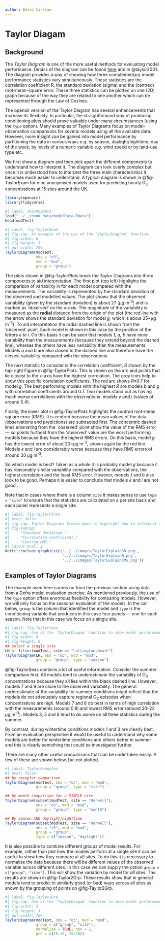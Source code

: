 ```yaml
---
author: David Carslaw
---
```


# Taylor Diagam {#sec-TaylorDiagram}

## Background {#sec-TaylorBack}

The *Taylor Diagram* is one of the more useful methods for evaluating model performance. Details of the diagram can be found [here](https://pcmdi.llnl.gov/staff/taylor/CV/Taylor_diagram_primer.pdf) and in @taylor2001. The diagram provides a way of showing how three complementary model performance statistics vary simultaneously. These statistics are the correlation coefficient R, the standard deviation (sigma) and the (centred) root-mean-square error. These three statistics can be plotted on one (2D) graph because of the way they are related to one another which can be represented through the Law of Cosines.

The [openair]{.pkg} version of the Taylor Diagram has several enhancements that increase its flexibility. In particular, the straightforward way of producing conditioning plots should prove valuable under many circumstances (using the `type` option). Many examples of Taylor Diagrams focus on model-observation comparisons for several models using all the available data. However, more insight can be gained into model performance by partitioning the data in various ways e.g. by season, daylight/nighttime, day of the week, by levels of a numeric variable e.g. wind speed or by land-use type etc.

We first show a diagram and then pick apart the different components to understand how to interpret it. The diagram can look overly complex but once it is understood how to interpret the three main characteristics it becomes much easier to understand. A typical diagram is shown in @fig-TaylorExam for nine anonymised models used for predicting hourly O~3~ concentrations at 15 sites around the UK.

```r
library(openair)
library(tidyverse)
```

```r
#| label: showModData
load("../../book_data/modelData.RData")
head(modTest)
```

```r
#| label: fig-TaylorExam
#| fig-cap: An example of the use of the `TaylorDiagram` function.
#| fig-width: 6
#| fig-height: 5
#| out-width: 75%
TaylorDiagram(modTest, 
              obs = "o3", 
              mod = "mod", 
              group = "group")
```

The plots shown in @fig-TaylorPlots break the Taylor Diagrams into three components to aid interpretation. The first plot (top left) highlights the comparison of variability in for each model compared with the measurements. The variability is represented by the standard deviation of the observed and modelled values. The plot shows that the observed variability (given by the standard deviation) is about 27 (μg m^-3^) and is marked as 'observed' on the x-axis. The magnitude of the variability is measured as the **radial** distance from the origin of the plot (the red line with the arrow shows the standard deviation for model $g$, which is about 25\~μg m^-3^). To aid interpretation the radial dashed line is shown from the 'observed' point. Each model is shown in this case by the position of the letters a to i. On this basis it can be seen that models 1, $a$, $b$ have more variability than the measurements (because they extend beyond the dashed line), whereas the others have less variability than the measurements. Models $a$ and $b$ are also closed to the dashed line and therefore have the closest variability compared with the observations.

The next statistic to consider is the correlation coefficient, $R$ shown by the top-right Figure in @fig-TaylorPlots. This is shown on the arc and points that lie closest to the x-axis have the highest correlation. The grey lines help to show this specific correlation coefficients. The red arc shows $R$=0.7 for model $g$. The best performing models with the highest $R$ are models $b$ and $g$ with correlation coefficients around 0.7. Two models stand out as having much worse correlations with the observations: models $e$ and $i$ (values of around 0.4).

Finally, the lower plot in @fig-TaylorPlots highlights the *centred* root-mean square error (RMS). It is centred because the mean values of the data (observations and predictions) are subtracted first. The concentric dashed lines emanating from the \`observed' point show the value of the RMS error --- so points furthest from the 'observed' value are the worst performing models because they have the highest RMS errors. On this basis, model $g$ has the lowest error of about 20\~μg m^-3^, shown again by the red line. Models $e$ and $i$ are considerably worse because they have RMS errors of around 30 μg m^-3^.

So which model is best? Taken as a whole it is probably model $g$ because it has reasonably similar variability compared with the observations, the highest correlation and the least RMS error. However, models $f$ and $b$ also look to be good. Perhaps it is easier to conclude that models $e$ and $i$ are not good \ldots.

Note that in cases where there is a column `site` it makes sense to use `type = "site"` to ensure that the statistics are calculated on a per site basis and each panel represents a single site.

```r
#| label: fig-TaylorPlots
#| echo: false
#| fig-cap: Taylor Diagrams broken down to highlight how to interpret the three main statistics. The red line/arrow indicate how to read interpret each of the three statistics. 
#| fig-subcap: 
#|   - "Standard deviation."
#|   - "Correlation coefficient."
#|   - "Centred RMS."
#| layout-ncol: 2
knitr::include_graphics(c('../../images/TaylorExplainSD.png',
                          '../../images/TaylorExplainR.png',
                          '../../images/TaylorExplainRMS.png'))
```

## Examples of Taylor Diagrams

The example used here carries on from the previous section using data from a Defra model evaluation exercise. As mentioned previously, the use of the `type` option offers enormous flexibility for comparing models. However, we will only focus on the seasonal evaluation of the models. In the call below, `group` is the column that identified the model and `type` is the conditioning variable that produces in this case four panels --- one for each season. Note that in this case we focus on a single site.

```r
#| label: fig-TaylorSeas
#| fig-cap: Use of the `TaylorDiagam` function to show model performance for 9 models used to predict O~3~ concentrations at the Lullington Heath site.
#| fig-width: 9
#| fig-height: 8
## select a single site
LH <- filter(modTest, site == "Lullington.Heath")
TaylorDiagram(LH, obs = "o3", mod = "mod", 
              group = "group", type = "season")
```

@fig-TaylorSeas contains a lot of useful information. Consider the summer comparison first. All models tend to underestimate the variability of O~3~ concentrations because they all lies within the black dashed line. However, models 7 and 9 are close to the observed variability. The general underestimate of the variability for summer conditions might reflect that the models do not adequately capture regional O~3~ episodes when concentrations are high. Models 7 and 8 do best in terms of high correlation with the measurements (around 0.8) and lowest RMS error (around 20--22 μg m^-3^). Models 3, 5 and 6 tend to do worse on all three statistics during the summer.

By contrast, during wintertime conditions models 1 and 3 are clearly best. From an evaluation perspective it would be useful to understand why some models are better for wintertime conditions and others better in summer and this is clearly something that could be investigated further.

There are many other useful comparisons that can be undertaken easily. A few of these are shown below, but not plotted.

```r
#| label: TaylorExamples
#| eval: false
## by receptor comparison
TaylorDiagram(modTest, obs = "o3", mod = "mod", 
              group = "group", type = "site")

## by month comparison for a SINGLE site
TaylorDiagram(subset(modTest, site == "Harwell"), 
              obs = "o3", mod = "mod",
              group = "group", type = "month")

## By season AND daylight/nighttime
TaylorDiagram(subset(modTest, site == "Harwell"), 
              obs = "o3", mod = "mod",
              group = "group", 
              type = c("season", "daylight"))
```

It is also possible to combine different groups of model results. For example, rather than plot how the models perform at a single site it can be useful to show how they compare at all sites. To do this it is necessary to normalise the data because there will be different values of the observed variable across different sites. In this case we can supply the option `group = c("group", "site")`. This will show the variation by model for *all* sites. The results are shown in @fig-Taylor2Grp. These results show that in general models tend to predict in similarly good (or bad) ways across all sites as shown by the grouping of points on @fig-Taylor2Grp.

```r
#| label: fig-Taylor2Grp
#| fig-cap: Use of the `TaylorDiagam` function to show model performance for 9 models used for all sites.
#| fig-width: 5
#| fig-height: 5
#| out-width: 70%
TaylorDiagram(modTest, obs = "o3", mod = "mod", 
              group = c("group", "site"), 
              normalise = TRUE, cex = 1, 
              pch = c(15:19, 15:18))
```
